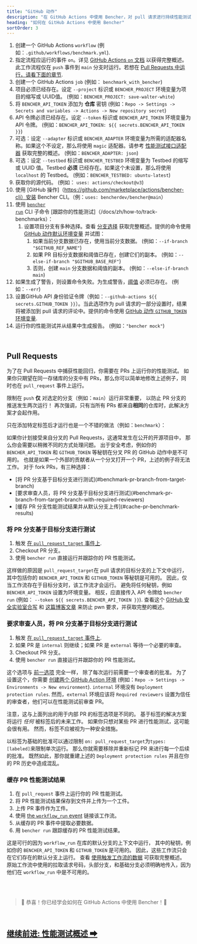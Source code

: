 ```yaml
---
title: "GitHub 动作"
description: "在 GitHub Actions 中使用 Bencher，对 pull 请求进行持续性能测试"
heading: "如何在 GitHub Actions 中使用 Bencher"
sortOrder: 3
---
```



<GitHubActions1 />

1. 创建一个 GitHub Actions `workflow` (例如：`.github/workflows/benchmark.yml`).
2. 指定流程应运行的事件 `on`。详见 [GitHub Actions `on` 文档](https://docs.github.com/zh/actions/using-workflows/workflow-syntax-for-github-actions#on) 以获得完整概述。此工作流程仅在 `push` 事件到 `main` 分支时运行。若想在 [Pull Requests 中运行，请看下面的章节](#pull-requests).
3. 创建一个 GitHub Actions `job` (例如： `benchmark_with_bencher`)
4. 项目必须已经存在。设定 `--project` 标识或 `BENCHER_PROJECT` 环境变量为项目的缩写或 UUID值。 (例如：`BENCHER_PROJECT: save-walter-white`)
5. 将 `BENCHER_API_TOKEN` 添加为 **仓库** 密钥 (例如：`Repo -> Settings -> Secrets and variables -> Actions -> New repository secret`)
6. API 令牌必须已经存在。设定 `--token` 标识或 `BENCHER_API_TOKEN` 环境变量为 API 令牌。 (例如：`BENCHER_API_TOKEN: ${{ secrets.BENCHER_API_TOKEN }}`)
7. 可选：设定 `--adapter`  标识或 `BENCHER_ADAPTER` 环境变量为所需的适配器名称。如果这个不设定，那么将使用 `magic` 适配器。请参考 [性能测试接口适配器](/docs/zh/explanation/adapters) 获取完整的概述。 (例如：`BENCHER_ADAPTER: json`)
8. 可选：设定 `--testbed` 标识或 `BENCHER_TESTBED` 环境变量为 Testbed 的缩写或 UUID 值。Testbed **必须** 已经存在。如果这个未设置，那么将使用 `localhost` 的 Testbed。 (例如：`BENCHER_TESTBED: ubuntu-latest`)
9. 获取你的源代码。 (例如： `uses: actions/checkout@v3`)
10. 使用 [GitHub 操作]（https://github.com/marketplace/actions/bencher-cli）安装 Bencher CLI。（例：`uses: bencherdev/bencher@main`）
11. 使用 <code><a href="/docs/zh/explanation/bencher-run">bencher run</a></code> CLI 子命令 [跟踪你的性能测试]（/docs/zh/how-to/track-benchmarks）：
    1. 设置项目分支有多种选择。查看 [分支选择](/docs/zh/how-to/branch-selection) 获取完整概述。提供的命令使用 [GitHub 动作默认环境变量](https://docs.github.com/zh/actions/learn-github-actions/variables#default-environment-variables) 并试图：
        1. 如果当前分支数据已存在，使用当前分支数据。 (例如：`--if-branch "$GITHUB_REF_NAME"`)
        2. 如果 PR 目标分支数据和阈值已存在，创建它们的副本。 (例如：`--else-if-branch "$GITHUB_BASE_REF"`)
        3. 否则，创建 `main` 分支数据和阈值的副本。 (例如：`--else-if-branch main`)
   2. 如果生成了警告，则设置命令失败。为生成警告，[阈值](/docs/zh/explanation/thresholds) 必须已存在。 (例如：`--err`)
   3. 设置GitHub API 身份验证令牌（例如：`--github-actions ${{ secrets.GITHUB_TOKEN }}`）。当此选项作为 pull 请求的一部分设置时，结果将被添加到 pull 请求的评论中。提供的命令使用 [GitHub 动作 `GITHUB_TOKEN` 环境变量](https://docs.github.com/zh/actions/security-guides/automatic-token-authentication).
   4. 运行你的性能测试并从结果中生成报告。 (例如：`"bencher mock"`)

<br/>

## Pull Requests

为了在 Pull Requests 中捕获性能回归，你需要在 PRs 上运行你的性能测试。
如果你只期望在同一存储库的分支中有 PRs，那么你可以简单地修改上述例子，同时也在 `pull_request` 事件上运行。

<GitHubActions2 />

限制在 `push` **仅** 对选定的分支（例如：`main`）运行非常重要，
以防止 PR 分支的推送发生两次运行！
再次强调，只有当所有 PRs 都来自**相同**的仓库时，此解决方案才会起作用。

只在添加特定标签后才运行也是一个不错的做法（例如：`benchmark`）：

<GitHubActions3 />

如果你计划接受来自分叉的 Pull Requests，这通常发生在公开的开源项目中，
那么你会需要以稍微不同的方式处理问题。
出于安全考虑，例如你的 `BENCHER_API_TOKEN` 和 `GITHUB_TOKEN` 等秘钥在分叉 PR 的 GitHub 动作中是不可用的。
也就是如果一个外部的贡献者从一个分叉打开一个 PR，上述的例子将无法工作。
对于 fork PRs，有三种选择：

<ul>
  <li>[将 PR 分支基于目标分支进行测试](#benchmark-pr-branch-from-target-branch)</li>
  <li>[要求审查人员，将 PR 分支基于目标分支进行测试](#benchmark-pr-branch-from-target-branch-with-required-reviewers)</li>
  <li>[缓存 PR 分支性能测试结果并从默认分支上传](#cache-pr-benchmark-results)</li>
</ul>

### 将 PR 分支基于目标分支进行测试

<GitHubActions4 />

1. 触发 [在 `pull_request_target` 事件上](https://docs.github.com/zh/actions/using-workflows/events-that-trigger-workflows#pull_request_target).
1. Checkout PR 分支。
1. 使用 `bencher run` 直接运行并跟踪你的 PR 性能测试。

这样做的原因是 `pull_request_target`在 pull 请求的目标分支的上下文中运行，
其中包括你的 `BENCHER_API_TOKEN` 和 `GITHUB_TOKEN` 等秘钥是可用的。
因此，仅当工作流存在于目标分支时，该工作流才会运行。
避免将任何秘钥，例如`BENCHER_API_TOKEN` 设置为环境变量。
相反，应直接传入 API 令牌给 `bencher run` (例如： `--token ${{ secrets.BENCHER_API_TOKEN }}`).
查看这个 [GitHub 安全实验室合写](https://securitylab.github.com/research/github-actions-preventing-pwn-requests/)
和 [这篇博客文章](https://nathandavison.com/blog/github-actions-and-the-threat-of-malicious-pull-requests) 来防止 pwn 要求，并获取完整的概述。

### 要求审查人员，将 PR 分支基于目标分支进行测试

<GitHubActions5 />

1. 触发 [在 `pull_request_target` 事件上](https://docs.github.com/zh/actions/using-workflows/events-that-trigger-workflows#pull_request_target).
1. 如果 PR 是 `internal` 则继续；如果 PR 是 `external` 等待一个必要的审查。
1. Checkout PR 分支。
1. 使用 `bencher run` 直接运行并跟踪你的 PR 性能测试。

这个选项与 [前一选项](#benchmark-pr-branch-from-target-branch) 完全一样，
除了每次运行前需要一个审查者的批准。
为了设置这个，你需要 [创建两个 GitHub Action 环境](https://docs.github.com/zh/actions/deployment/targeting-different-environments/using-environments-for-deployment#using-an-environment)
(例如：`Repo -> Settings -> Environments -> New environment`).
`internal` 环境没有 `Deployment protection rules`.
然而，`external` 环境应该将 `Required reviewers` 设置为信任的审查者，他们可以在性能测试前审查 PR。

注意，这与上面列出的用于内部 PR 的标签选项是不同的。
基于标签的解决方案将运行 _任何_ 被标签后的未来工作。
如果你只想对某些 PR 进行性能测试，这可能会很有用。
然而，标签不应被视为一种安全措施。

以标签为基础的批准可以通过限制 `on: pull_request_target`为`types: [labeled]`来限制单次运行。
那么你就需要移除并重新标记 PR 来进行每一个后续的批准。
既然如此，那你就重建上述的 `Deployment protection rules` 并且在你的 PR 历史中造成混乱。

### 缓存 PR 性能测试结果

<GitHubActions6 />

1. 在 `pull_request` 事件上运行你的 PR 性能测试。
1. 将 PR 性能测试结果保存到文件并上传为一个工件。
1. 上传 PR 事件作为工件。
1. 使用 [the `workflow_run` event](https://docs.github.com/zh/actions/using-workflows/events-that-trigger-workflows#workflow_run) 链接该工作流。
1. 从缓存的 PR 事件中提取必要数据。
1. 用 `bencher run` 跟踪缓存的 PR 性能测试结果。

这是可行的因为 `workflow_run` 在库的默认分支的上下文中运行，
其中的秘钥，例如你的 `BENCHER_API_TOKEN` 和 `GITHUB_TOKEN` 是可用的。
因此，这些工作流只会在它们存在的默认分支上运行。
查看 [使用触发工作流的数据](https://docs.github.com/zh/actions/using-workflows/events-that-trigger-workflows#using-data-from-the-triggering-workflow) 可获取完整概述。
原始工作流中使用的拉取请求号码，头部分支，和基础分支必须明确地传入，因为他们在 `workflow_run` 中是不可用的。

<br/>
<br/>

> 🐰 恭喜！你已经学会如何在 GitHub Actions 中使用 Bencher！🎉

<br/>

<h2><a href="/docs/zh/explanation/benchmarking">继续前进: 性能测试概述 ➡</a></h2>